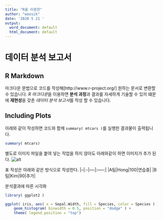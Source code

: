 ```yaml
---
title: "R을 이용한"
author: "woosik"
date: '2020 5 21 '
output:
  word_document: default
  html_document: default
---
```




# 데이터 분석 보고서

## R Markdown

마크다운 문법으로 코드를 작성해[http://www.r-project.org/] 원하는 문서로
변환할 수 있습니다.
*R 마크다운*을 이용하면 **분석 과정**과 결과를 자세하게 기술할 수 있끼
떄문에 **재현성**을 갖춘 *데이터 분석 보고서*를 작성 할 수 있습니다.

## Including Plots

아래와 같이 작성하면 코드와 함께 `summary( mtcars )`를 실행한 결과물이
출력됩니다.

```r
summary( mtcars)
```

별도로 이미지 파일을 붙여 넣는 작업을 하지 않아도 아래와같이 하면
이미지가 추가 된다.
![alt](pug.png)

표 작성은 아래와 같은 방식으로 작성한다.
|--|:-|---:|:-----:|
|A팀|Hong|100|연습중|
|B팀|Kim|90|추가|

분석결과에 따른 시각화
```r
library( ggplot2 )

ggplot( iris, aes( x = Sepal.Width, fill = Species, color = Species ) )+
    geom_histogram( binwidth = 0.5, position = "dodge" ) +
    theme( legend.position = "top")
```
